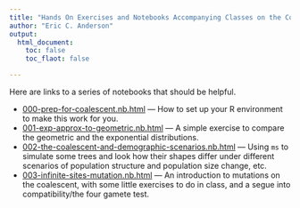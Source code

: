 ```yaml
---
title: "Hands On Exercises and Notebooks Accompanying Classes on the Coalescent for CSU Grad ConGen Fall 2019"
author: "Eric C. Anderson"
output: 
  html_document:
    toc: false
    toc_flaot: false

---
```


Here are links to a series of notebooks that should be helpful.


- [000-prep-for-coalescent.nb.html](./000-prep-for-coalescent.nb.html) --- How to set
up your R environment to make this work for you.
- [001-exp-approx-to-geometric.nb.html](./001-exp-approx-to-geometric.nb.html) --- A simple exercise to compare the geometric and the exponential distributions.
- [002-the-coalescent-and-demographic-scenarios.nb.html](./002-the-coalescent-and-demographic-scenarios.nb.html) --- Using `ms` to simulate some trees and look how their shapes
differ under different scenarios of population structure and population size change, etc.
- [003-infinite-sites-mutation.nb.html](./003-infinite-sites-mutation.nb.html) --- An
introduction to mutations on the coalescent, with some little exercises to do in class, 
and a segue into compatibility/the four gamete test.  


